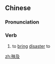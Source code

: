 ==Chinese==
{{zh-forms}}

===Pronunciation===
{{zh-pron
|m=yāngjí
|c=jeong1 kap6
|cat=v
}}

===Verb===
{{zh-verb}}

# to [[bring]] [[disaster]] to

[[zh:殃及]]